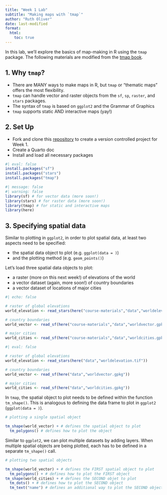 ```yaml
---
title: "Week 1 Lab"
subtitle: "Making maps with `tmap`"
author: "Ruth Oliver"
date: last-modified
format:
  html:
    toc: true
---
```


In this lab, we'll explore the basics of map-making in R using the `tmap` package. The following materials are modified from the [tmap book](https://r-tmap.github.io/tmap-book/).

## 1. Why `tmap`?

- There are MANY ways to make maps in R, but `tmap` or "thematic maps" offers the most flexibility.
- `tmap` can handle vector and raster objects from the `sf`, `sp`, `raster`, and `stars` packages.
- The syntax of `tmap` is based on `ggplot2` and the Grammar of Graphics
- `tmap` supports static AND interactive maps (yay!)

## 2. Set Up

- Fork and clone this [repository](ADD LINK) to create a version controlled project for Week 1.
- Create a Quarto doc
- Install and load all necessary packages

```r
#| eval: false
install.packages("sf")
install.packages("stars")
install.packages("tmap")
```

```r
#| message: false
#| warning: false
library(sf) # for vector data (more soon!)
library(stars) # for raster data (more soon!)
library(tmap) # for static and interactive maps
library(here)
```

## 3. Specifying spatial data
Similar to plotting in `ggplot2`, in order to plot spatial data, at least two aspects need to be specified:

- the spatial data object to plot (e.g. `ggplot(data = )`)
- and the plotting method (e.g. `geom_points()`)

Let's load three spatial data objects to plot:

- a raster (more on this next week!) of elevations of the world
- a vector dataset (again, more soon!) of country boundaries
- a vector dataset of locations of major cities

```r
#| echo: false

# raster of global elevations
world_elevation <- read_stars(here("course-materials","data","worldelevation.tif"))

# country boundaries
world_vector <- read_sf(here("course-materials","data","worldvector.gpkg"))

# major cities
world_cities <- read_sf(here("course-materials","data","worldcities.gpkg"))

```

```r
#| eval: false

# raster of global elevations
world_elevation <- read_stars(here("data","worldelevation.tif"))

# country boundaries
world_vector <- read_sf(here("data","worldvector.gpkg"))

# major cities
world_cities <- read_sf(here("data","worldcities.gpkg"))

```

In `tmap`, the spatial object to plot needs to be defined within the function `tm_shape()`. This is analogous to defining the data frame to plot in `ggplot2` (`ggplot(data = )`). 

```r
# plotting a single spatial object

tm_shape(world_vector) + # defines the spatial object to plot
  tm_polygons() # defines how to plot the object

```

Similar to `ggplot2`, we can plot multiple datasets by adding layers. When multiple spatial objects are being plotted, each has to be defined in a separate `tm_shape()` call.

```r
# plotting two spatial objects

tm_shape(world_vector) + # defines the FIRST spatial object to plot
  tm_polygons() + # defines how to plot the FIRST object
tm_shape(world_cities) + # defines the SECOND objet to plot
  tm_dots() + # defines how to plot the SECOND object
  tm_text("name") # defines an additional way to plot the SECOND object

```

